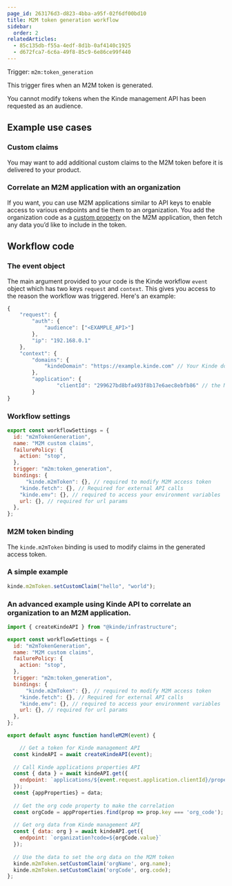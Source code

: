 ```yaml
---
page_id: 263176d3-d823-4bba-a95f-02f6df00bd10
title: M2M token generation workflow
sidebar:
  order: 2
relatedArticles:
  - 85c135db-f55a-4edf-8d1b-0af4140c1925
  - d672fca7-6c6a-49f8-85c9-6e86ce99f440
---
```


Trigger: `m2m:token_generation`

This trigger fires when an M2M token is generated.

<Aside>

You cannot modify tokens when the Kinde management API has been requested as an audience.

</Aside>

## Example use cases

### Custom claims

You may want to add additional custom claims to the M2M token before it is delivered to your product.

### Correlate an M2M application with an organization

If you want, you can use M2M applications similar to API keys to enable access to various endpoints and tie them to an organization. You add the organization code as a [custom property](/properties/work-with-properties/manage-properties/) on the M2M application, then fetch any data you’d like to include in the token.

## Workflow code

### The event object

The main argument provided to your code is the Kinde workflow `event` object which has two keys `request` and `context`. This gives you access to the reason the workflow was triggered. Here's an example:

```jsx
{
	"request": {
		"auth": {
			"audience": ["<EXAMPLE_API>"]
		},
		"ip": "192.168.0.1"
	},
	"context": {
		"domains": {
			"kindeDomain": "https://example.kinde.com" // Your Kinde domain
		},
		"application": {
				"clientId": "299627bd8bfa493f8b17e6aec8ebfb86" // the M2M application ID
		}
}
```

### Workflow settings

```jsx
export const workflowSettings = {
  id: "m2mTokenGeneration",
  name: "M2M custom claims",
  failurePolicy: {
    action: "stop",
  },
  trigger: "m2m:token_generation",
  bindings: {
	  "kinde.m2mToken": {}, // required to modify M2M access token
    "kinde.fetch": {}, // Required for external API calls
    "kinde.env": {}, // required to access your environment variables
    url: {}, // required for url params
  },
};
```

### M2M token binding

The `kinde.m2mToken` binding is used to modify claims in the generated access token.

### A simple example

```jsx
kinde.m2mToken.setCustomClaim("hello", "world");
```

### An advanced example using Kinde API to correlate an organization to an M2M application.

```jsx
import { createKindeAPI } from "@kinde/infrastructure";

export const workflowSettings = {
  id: "m2mTokenGeneration",
  name: "M2M custom claims",
  failurePolicy: {
    action: "stop",
  },
  trigger: "m2m:token_generation",
  bindings: {
	  "kinde.m2mToken": {}, // required to modify M2M access token
    "kinde.fetch": {}, // Required for external API calls
    "kinde.env": {}, // required to access your environment variables
    url: {}, // required for url params
  },
};

export default async function handleM2M(event) {

	// Get a token for Kinde management API
  const kindeAPI = await createKindeAPI(event);
  
  // Call Kinde applications properties API 
  const { data } = await kindeAPI.get({
    endpoint: `applications/${event.request.application.clientId}/properties`,
  });
  const {appProperties} = data;
  
  // Get the org code property to make the correlation
  const orgCode = appProperties.find(prop => prop.key === 'org_code');
  
  // Get org data from Kinde management API
  const { data: org } = await kindeAPI.get({
    endpoint: `organization?code=${orgCode.value}`
  });
  
  // Use the data to set the org data on the M2M token
  kinde.m2mToken.setCustomClaim('orgName', org.name);
  kinde.m2mToken.setCustomClaim('orgCode', org.code);
};
  
```
